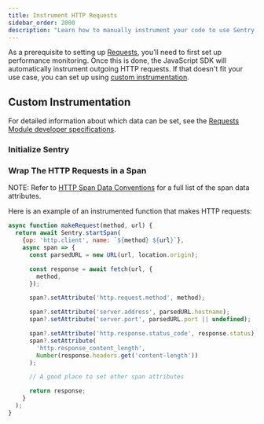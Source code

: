 ```yaml
---
title: Instrument HTTP Requests
sidebar_order: 2000
description: "Learn how to manually instrument your code to use Sentry's Requests module."
---
```


As a prerequisite to setting up [Requests](/product/performance/requests/), you’ll need to first <PlatformLink to="/performance/">set up performance monitoring</PlatformLink>. Once this is done, the JavaScript SDK will automatically instrument outgoing HTTP requests. If that doesn't fit your use case, you can set up using [custom instrumentation](#custom-instrumentation).

## Custom Instrumentation

For detailed information about which data can be set, see the [Requests Module developer specifications](https://develop.sentry.dev/sdk/performance/modules/requests/).

### Initialize Sentry

<PlatformContent includePath="getting-started-config" />

### Wrap The HTTP Requests in a Span

NOTE: Refer to [HTTP Span Data Conventions](https://develop.sentry.dev/sdk/performance/span-data-conventions/#http) for a full list of the span data attributes.

Here is an example of an instrumented function that makes HTTP requests:

```javascript
async function makeRequest(method, url) {
  return await Sentry.startSpan(
    {op: 'http.client', name: `${method} ${url}`},
    async span => {
      const parsedURL = new URL(url, location.origin);

      const response = await fetch(url, {
        method,
      });

      span?.setAttribute('http.request.method', method);

      span?.setAttribute('server.address', parsedURL.hostname);
      span?.setAttribute('server.port', parsedURL.port || undefined);

      span?.setAttribute('http.response.status_code', response.status);
      span?.setAttribute(
        'http.response_content_length',
        Number(response.headers.get('content-length'))
      );

      // A good place to set other span attributes

      return response;
    }
  );
}
```
